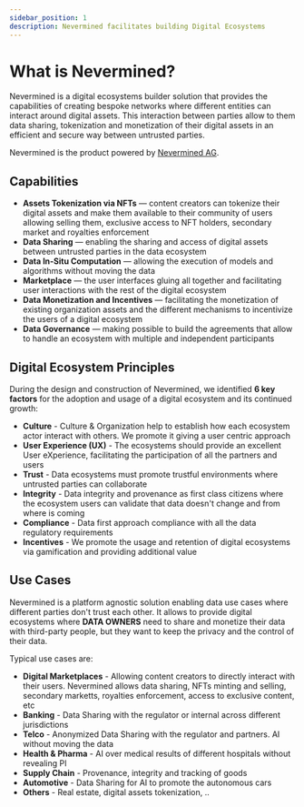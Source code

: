 ```yaml
---
sidebar_position: 1
description: Nevermined facilitates building Digital Ecosystems
---
```


# What is Nevermined?

Nevermined is a digital ecosystems builder solution that provides the capabilities of
creating bespoke networks where different entities can interact around digital assets.
This interaction between parties allow to them data sharing, tokenization and 
monetization of their digital assets in an efficient and secure way between 
untrusted parties.

Nevermined is the product powered by [Nevermined AG](https://nevermined.io).

## Capabilities

* **Assets Tokenization via NFTs** — content creators can tokenize their digital 
  assets and make them available to their community of users allowing selling them,
  exclusive access to NFT holders, secondary market and royalties enforcement
* **Data Sharing** — enabling the sharing and access of digital assets between 
  untrusted parties in the data ecosystem
* **Data In-Situ Computation**  — allowing the execution of models and algorithms 
  without moving the data
* **Marketplace** — the user interfaces gluing all together and facilitating user
   interactions with the rest of the digital ecosystem
* **Data Monetization and Incentives** — facilitating the monetization of existing 
  organization assets and the different mechanisms to incentivize the users of a 
  digital ecosystem
* **Data Governance** — making possible to build the agreements that allow to 
  handle an ecosystem with multiple and independent participants


## Digital Ecosystem Principles

During the design and construction of Nevermined, we identified **6 key factors**
for the adoption and usage of a digital ecosystem and its continued growth:

* **Culture** - Culture & Organization help to establish how each ecosystem actor
  interact with others.  We promote it giving a user centric approach
* **User Experience (UX)** - The ecosystems should provide an excellent User
  eXperience, facilitating the participation of all the partners and users
* **Trust** - Data ecosystems must promote trustful environments where untrusted
  parties can collaborate
* **Integrity** - Data integrity and provenance as first class citizens where the
  ecosystem users can validate that data doesn't change and from where is coming
* **Compliance** - Data first approach compliance with all the data regulatory
  requirements
* **Incentives** - We promote the usage and retention of digital ecosystems via
  gamification and providing additional value


## Use Cases

Nevermined is a platform agnostic solution enabling data use cases where
different parties don't trust each other.
It allows to provide digital ecosystems where **DATA OWNERS** need to share and
monetize their data with third-party people, but they want to keep the privacy
and the control of their data.

Typical use cases are:

* **Digital Marketplaces** - Allowing content creators to directly interact with their
  users. Nevermined allows data sharing, NFTs minting and selling, secondary marketts,
  royalties enforcement, access to exclusive content, etc
* **Banking** - Data Sharing with the regulator or internal across different
  jurisdictions
* **Telco** - Anonymized Data Sharing with the regulator and partners. AI without 
  moving the data  
* **Health & Pharma** - AI over medical results of different hospitals without
  revealing PI
* **Supply Chain** - Provenance, integrity and tracking of goods
* **Automotive** - Data Sharing for AI to promote the autonomous cars
* **Others** - Real estate, digital assets tokenization, ..



<DocCardList />

